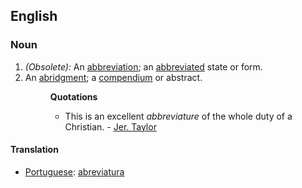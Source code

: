 ==English==
===Noun===
#''(Obsolete):'' An [[abbreviation]]; an [[abbreviated]] state or form.
#An [[abridgment]]; a [[compendium]] or abstract.
#:'''Quotations'''
#:*This is an excellent ''abbreviature'' of the whole duty of a Christian. - [[w:Jeremy Taylor|Jer. Taylor]]
====Translation====
* [[Portuguese]]: [[abreviatura]]